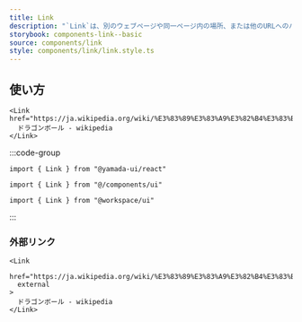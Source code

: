 ```yaml
---
title: Link
description: "`Link`は、別のウェブページや同一ページ内の場所、または他のURLへのハイパーリンクを作成するコンポーネントです。"
storybook: components-link--basic
source: components/link
style: components/link/link.style.ts
---
```


## 使い方

```tsx preview
<Link href="https://ja.wikipedia.org/wiki/%E3%83%89%E3%83%A9%E3%82%B4%E3%83%B3%E3%83%9C%E3%83%BC%E3%83%AB">
  ドラゴンボール - wikipedia
</Link>
```

:::code-group

```tsx [package]
import { Link } from "@yamada-ui/react"
```

```tsx [alias]
import { Link } from "@/components/ui"
```

```tsx [monorepo]
import { Link } from "@workspace/ui"
```

:::

### 外部リンク

```tsx preview
<Link
  href="https://ja.wikipedia.org/wiki/%E3%83%89%E3%83%A9%E3%82%B4%E3%83%B3%E3%83%9C%E3%83%BC%E3%83%AB"
  external
>
  ドラゴンボール - wikipedia
</Link>
```
